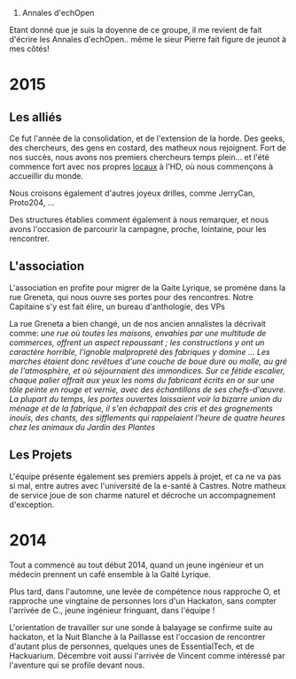 # Annales d'echOpen


Etant donné que je suis la doyenne de ce groupe, il me revient de fait d'écrire les Annales d'echOpen.. même le sieur Pierre fait figure de jeunot à mes côtés!

= 2015 =

== Les alliés ==

Ce fut l'année de la consolidation, et de l'extension de la horde. Des geeks, des chercheurs, des gens en costard, des matheux nous rejoignent. Fort de nos succès, nous avons nos premiers chercheurs temps plein... et l'été commence fort avec nos propres [[Nos Locaux|locaux]] à l'HD, où nous commençons à accueillir du monde.

Nous croisons également d'autres joyeux drilles, comme JerryCan, Proto204, ...

Des structures établies comment également à nous remarquer, et nous avons l'occasion de parcourir la campagne, proche, lointaine, pour les rencontrer.
 

== L'association ==

L'association en profite pour migrer de la Gaite Lyrique, se promène dans la rue Greneta, qui nous ouvre ses portes pour des rencontres. 
Notre Capitaine s'y est fait élire, un bureau d'anthologie, des VPs

La rue Greneta a bien changé, un de nos ancien annalistes la décrivait comme:
''une rue où toutes les maisons, envahies par une multitude de commerces, offrent un aspect repoussant ; les constructions y ont un caractère horrible, l'ignoble malpropreté des fabriques y domine ... Les marches étaient donc revêtues d'une couche de boue dure ou molle, au gré de l'atmosphère, et où séjournaient des immondices. Sur ce fétide escalier, chaque palier offrait aux yeux les noms du fabricant écrits en or sur une tôle peinte en rouge et vernie, avec des échantillons de ses chefs-d'œuvre. La plupart du temps, les portes ouvertes laissaient voir la bizarre union du ménage et de la fabrique, il s'en échappait des cris et des grognements inouïs, des chants, des sifflements qui rappelaient l'heure de quatre heures chez les animaux du Jardin des Plantes''


== Les Projets ==
L'équipe présente également ses premiers appels à projet, et ca ne va pas si mal, entre autres avec l'université de la e-santé à Castres. Notre matheux de service joue de son charme naturel et décroche un accompagnement d'exception.

= 2014 =
Tout a commencé au tout début 2014, quand un jeune ingénieur et un médecin prennent un café ensemble à la Gaité Lyrique.

Plus tard, dans l'automne, une levée de compétence nous rapproche O, et rapproche une vingtaine de personnes lors d'un Hackaton, sans compter l'arrivée de C., jeune ingénieur fringuant, dans l'équipe !

L'orientation de travailler sur une sonde à balayage se confirme suite au hackaton, et la Nuit Blanche à la Paillasse est l'occasion de rencontrer d'autant plus de personnes, quelques unes de EssentialTech, et de Hackuarium. Décembre voit aussi l'arrivée de Vincent comme intéressé par l'aventure qui se profile devant nous.